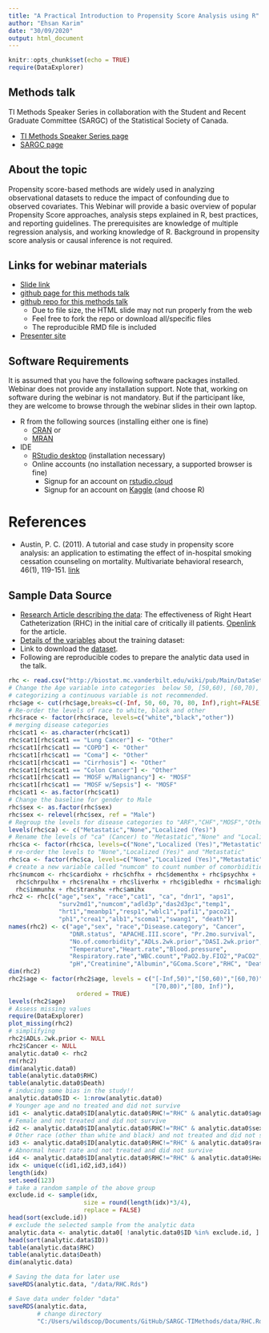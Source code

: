 ```yaml
---
title: "A Practical Introduction to Propensity Score Analysis using R"
author: "Ehsan Karim"
date: "30/09/2020"
output: html_document
---
```


```r
knitr::opts_chunk$set(echo = TRUE)
require(DataExplorer)
```

## Methods talk

TI Methods Speaker Series in collaboration with the Student and Recent Graduate Committee (SARGC) of the Statistical Society of Canada.

- [TI Methods Speaker Series page](https://www.ti.ubc.ca/2020/08/06/sep-30-ti-methods-speaker-series-a-practical-introduction-to-propensity-score-analysis-using-r/)
- [SARGC page](https://ssc.ca/en/students-and-recent-graduates-committee-0)

## About the topic

Propensity score-based methods are widely used in analyzing observational datasets to reduce the impact of confounding due to observed covariates.  This Webinar will provide a basic overview of popular Propensity Score approaches, analysis steps explained in R, best practices, and reporting guidelines. The prerequisites are knowledge of multiple regression analysis, and working knowledge of R. Background in propensity score analysis or causal inference is not required.

## Links for webinar materials

- [Slide link](https://github.com/ehsanx/SARGC-TIMethods/raw/master/slidePS.pdf)
- [github page for this methods talk](https://ehsanx.github.io/SARGC-TIMethods/)
- [github repo for this methods talk](https://github.com/ehsanx/SARGC-TIMethods)
  - Due to file size, the HTML slide may not run properly from the web
  - Feel free to fork the repo or download all/specific files
  - The reproducible RMD file is included
- [Presenter site](http://ehsank.com/)

## Software Requirements

It is assumed that you have the following software packages installed. Webinar does not provide any installation support. Note that, working on software during the webinar is not mandatory. But if the participant like, they are welcome to browse through the webinar slides in their own laptop.

- R from the following sources (installing either one is fine)
  - [CRAN](https://cran.r-project.org/) or 
  - [MRAN](https://mran.microsoft.com/open) 
- IDE
  - [RStudio desktop](https://www.rstudio.com/products/rstudio/download/) (installation necessary)
  - Online accounts (no installation necessary, a supported browser is fine)
    - Signup for an account on [rstudio.cloud](https://rstudio.cloud/)
    -  Signup for an account on [Kaggle](https://www.kaggle.com/) (and choose R)

# References

- Austin, P. C. (2011). A tutorial and case study in propensity score analysis: an application to estimating the effect of in-hospital smoking cessation counseling on mortality. Multivariate behavioral research, 46(1), 119-151. [link](https://www.tandfonline.com/doi/pdf/10.1080/00273171.2011.540480)

## Sample Data Source

- [Research Article describing the data](https://jamanetwork.com/journals/jama/articlepdf/407990/jama_276_11_030.pdf): The effectiveness of Right Heart Catheterization (RHC) in the initial care of critically ill patients. [Openlink](https://www.researchgate.net/publication/236311165_The_Effectiveness_of_Right_Heart_Catheterization_in_the_Initial_Care_of_Critically_III_Patients) for the article.
- [Details of the variables](http://biostat.mc.vanderbilt.edu/wiki/pub/Main/DataSets/rhc.html) about the training dataset:
- Link to download the [dataset](http://biostat.mc.vanderbilt.edu/wiki/pub/Main/DataSets/rhc.csv).
- Following are reproducible codes to prepare the analytic data used in the talk.

```r
rhc <- read.csv("http://biostat.mc.vanderbilt.edu/wiki/pub/Main/DataSets/rhc.csv")
# Change the Age variable into categories  below 50, [50,60), [60,70), [70,80), above 80
# categorizing a continuous variable is not recommended.
rhc$age <- cut(rhc$age,breaks=c(-Inf, 50, 60, 70, 80, Inf),right=FALSE)
# Re-order the levels of race to white, black and other
rhc$race <- factor(rhc$race, levels=c("white","black","other"))
# merging disease categories
rhc$cat1 <- as.character(rhc$cat1)
rhc$cat1[rhc$cat1 == "Lung Cancer"] <- "Other"
rhc$cat1[rhc$cat1 == "COPD"] <- "Other"
rhc$cat1[rhc$cat1 == "Coma"] <- "Other"
rhc$cat1[rhc$cat1 == "Cirrhosis"] <- "Other"
rhc$cat1[rhc$cat1 == "Colon Cancer"] <- "Other"
rhc$cat1[rhc$cat1 == "MOSF w/Malignancy"] <- "MOSF"
rhc$cat1[rhc$cat1 == "MOSF w/Sepsis"] <- "MOSF"
rhc$cat1 <- as.factor(rhc$cat1)
# Change the baseline for gender to Male
rhc$sex <- as.factor(rhc$sex)
rhc$sex <- relevel(rhc$sex, ref = "Male")
# Regroup the levels for disease categories to "ARF","CHF","MOSF","Other".
levels(rhc$ca) <- c("Metastatic","None","Localized (Yes)")
# Rename the levels of "ca" (Cancer) to "Metastatic","None" and "Localized (Yes)" 
rhc$ca <- factor(rhc$ca, levels=c("None","Localized (Yes)","Metastatic"))
# re-order the levels to "None","Localized (Yes)" and "Metastatic"
rhc$ca <- factor(rhc$ca, levels=c("None","Localized (Yes)","Metastatic"))
# create a new variable called "numcom" to count number of comorbidities illness for each person  (12 categories)
rhc$numcom <- rhc$cardiohx + rhc$chfhx + rhc$dementhx + rhc$psychhx + 
  rhc$chrpulhx + rhc$renalhx + rhc$liverhx + rhc$gibledhx + rhc$malighx + 
  rhc$immunhx + rhc$transhx +rhc$amihx
rhc2 <- rhc[c("age","sex", "race","cat1", "ca", "dnr1", "aps1",
              "surv2md1","numcom","adld3p","das2d3pc","temp1",
              "hrt1","meanbp1","resp1","wblc1","pafi1","paco21",
              "ph1","crea1","alb1","scoma1","swang1", "death")]
names(rhc2) <- c("age","sex", "race","Disease.category", "Cancer", 
                 "DNR.status", "APACHE.III.score", "Pr.2mo.survival",
                 "No.of.comorbidity","ADLs.2wk.prior","DASI.2wk.prior",
                 "Temperature","Heart.rate","Blood.pressure",
                 "Respiratory.rate","WBC.count","PaO2.by.FIO2","PaCO2",
                 "pH","Creatinine","Albumin","GComa.Score","RHC", "Death")
dim(rhc2)
rhc2$age <- factor(rhc2$age, levels = c("[-Inf,50)","[50,60)","[60,70)",
                                        "[70,80)","[80, Inf)"), 
                   ordered = TRUE)
levels(rhc2$age)
# Assess missing values
require(DataExplorer)
plot_missing(rhc2) 
# simplifying
rhc2$ADLs.2wk.prior <- NULL
rhc2$Cancer <- NULL
analytic.data0 <- rhc2 
rm(rhc2)
dim(analytic.data0)
table(analytic.data0$RHC)
table(analytic.data0$Death)
# inducing some bias in the study!!
analytic.data0$ID <- 1:nrow(analytic.data0)
# Younger age and no treated and did not survive
id1 <- analytic.data0$ID[analytic.data0$RHC!="RHC" & analytic.data0$age =="[-Inf,50)" & analytic.data0$Death=="Yes"]
# Female and not treated and did not survive
id2 <- analytic.data0$ID[analytic.data0$RHC!="RHC" & analytic.data0$sex !="Male" & analytic.data0$Death=="Yes"]
# Other race (other than white and black) and not treated and did not survive
id3 <- analytic.data0$ID[analytic.data0$RHC!="RHC" & analytic.data0$race =="other" & analytic.data0$Death=="Yes"]
# Abnormal heart rate and not treated and did not survive
id4 <- analytic.data0$ID[analytic.data0$RHC!="RHC" & analytic.data0$Heart.rate < 70 & analytic.data0$Heart.rate > 110 & analytic.data0$Death=="Yes"]
idx <- unique(c(id1,id2,id3,id4))
length(idx)
set.seed(123)
# take a random sample of the above group
exclude.id <- sample(idx, 
                     size = round(length(idx)*3/4), 
                     replace = FALSE)
head(sort(exclude.id))
# exclude the selected sample from the analytic data
analytic.data <- analytic.data0[ !analytic.data0$ID %in% exclude.id, ]
head(sort(analytic.data$ID))
table(analytic.data$RHC)
table(analytic.data$Death)
dim(analytic.data)
```

```r
# Saving the data for later use
saveRDS(analytic.data, "/data/RHC.Rds")
```

```r
# Save data under folder "data"
saveRDS(analytic.data,
        # change directory
        "C:/Users/wildscop/Documents/GitHub/SARGC-TIMethods/data/RHC.Rds")
```


